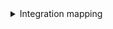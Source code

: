 <details>

<summary>Integration mapping</summary>

```yaml showLineNumbers
resources:
  - kind: project
    selector:
      query: 'true'
      defaultTeam: 'false'
    port:
      entity:
        mappings:
          identifier: .id | gsub(" "; "")
          blueprint: '"project"'
          title: .name
          properties:
            state: .state
            revision: .revision
            visibility: .visibility
            defaultTeam: .defaultTeam.name
            link: .url | gsub("_apis/projects/"; "")
  - kind: pipeline-run
    selector:
      query: 'true'
    port:
      entity:
        mappings:
          identifier: >-
            .__project.id + "-" + (.__pipeline.id | tostring) + "-" + (.id |
            tostring) | gsub(" "; "")
          blueprint: '"pipeline-run"'
          properties:
            state: .state
            result: .result
            createdDate: .createdDate
            finishedDate: .finishedDate
            pipelineName: .pipeline.name
          relations:
            project: .__project.id | gsub(" "; "")

```

</details>
